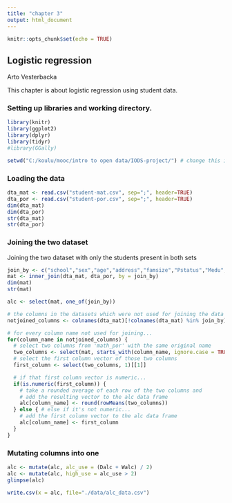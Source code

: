 ```yaml
---
title: "chapter 3"
output: html_document
---
```


```r
knitr::opts_chunk$set(echo = TRUE)
```

## Logistic regression

Arto Vesterbacka

This chapter is about logistic regression using student data.

### Setting up libraries and working directory.

```r
library(knitr)
library(ggplot2)
library(dplyr)
library(tidyr)
#library(GGally)
```

```r
setwd("C:/koulu/mooc/intro to open data/IODS-project/") # change this if you wish to run the code on your computer
```

### Loading the data

```r
dta_mat <- read.csv("student-mat.csv", sep=";", header=TRUE)
dta_por <- read.csv("student-por.csv", sep=";", header=TRUE)
dim(dta_mat)
dim(dta_por)
str(dta_mat)
str(dta_por)
```

### Joining the two dataset

Joining the two dataset with only the students present in both sets

```r
join_by <- c("school","sex","age","address","famsize","Pstatus","Medu","Fedu","Mjob","Fjob","reason","nursery","internet")
mat <- inner_join(dta_mat, dta_por, by = join_by)
dim(mat)
str(mat)
```

```r

alc <- select(mat, one_of(join_by))

# the columns in the datasets which were not used for joining the data
notjoined_columns <- colnames(dta_mat)[!colnames(dta_mat) %in% join_by]

# for every column name not used for joining...
for(column_name in notjoined_columns) {
  # select two columns from 'math_por' with the same original name
  two_columns <- select(mat, starts_with(column_name, ignore.case = TRUE))
  # select the first column vector of those two columns
  first_column <- select(two_columns, 1)[[1]]

  # if that first column vector is numeric...
  if(is.numeric(first_column)) {
    # take a rounded average of each row of the two columns and
    # add the resulting vector to the alc data frame
    alc[column_name] <- round(rowMeans(two_columns))
  } else { # else if it's not numeric...
    # add the first column vector to the alc data frame
    alc[column_name] <- first_column
  }
}

```
### Mutating columns into one
```r
alc <- mutate(alc, alc_use = (Dalc + Walc) / 2)
alc <- mutate(alc, high_use = alc_use > 2)
glimpse(alc)
```
```r
write.csv(x = alc, file="./data/alc_data.csv")
```


